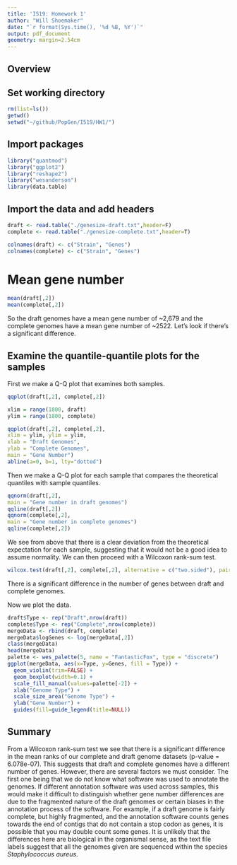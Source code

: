```yaml
---
title: 'I519: Homework 1'
author: "Will Shoemaker"
date: "`r format(Sys.time(), '%d %B, %Y')`"
output: pdf_document
geometry: margin=2.54cm
---
```


## Overview


## Set working directory
```r
rm(list=ls()) 
getwd() 
setwd("~/github/PopGen/I519/HW1/") 
```

## Import packages
```r
library("quantmod")
library("ggplot2")
library("reshape2")
library("wesanderson")
library(data.table)

```

## Import the data and add headers
```r
draft <- read.table("./genesize-draft.txt",header=F) 
complete <- read.table("./genesize-complete.txt",header=T) 

colnames(draft) <- c("Strain", "Genes")
colnames(complete) <- c("Strain", "Genes")

```

# Mean gene number
```r
mean(draft[,2])
mean(complete[,2])
```

So the draft genomes have a mean gene number of ~2,679 and the complete genomes have a mean gene number of ~2522. Let's look if there's a significant difference. 

## Examine the quantile-quantile plots for the samples
First we make a Q-Q plot that examines both samples.

```r
qqplot(draft[,2], complete[,2])

xlim = range(1800, draft)
ylim = range(1800, complete)

qqplot(draft[,2], complete[,2],
xlim = ylim, ylim = ylim,
xlab = "Draft Genomes",
ylab = "Complete Genomes",
main = "Gene Number")
abline(a=0, b=1, lty="dotted")
```

Then we make a Q-Q plot for each sample that compares the theoretical quantiles with sample quantiles.

```r
qqnorm(draft[,2],
main = "Gene number in draft genomes")
qqline(draft[,2])
qqnorm(complete[,2],
main = "Gene number in complete genomes")
qqline(complete[,2])
```

We see from above that there is a clear deviation from the theoretical expectation for each sample, suggesting that it would not be a good idea to assume normality. We can then proceed with a Wilcoxon rank-sum test.

```r
wilcox.test(draft[,2], complete[,2], alternative = c("two.sided"), paired = FALSE, conf.level = 0.95)
```

There is a significant difference in the number of genes between draft and complete genomes. 

Now we plot the data.

```r
draft$Type <- rep("Draft",nrow(draft)) 
complete$Type <- rep("Complete",nrow(complete)) 
mergeData <- rbind(draft, complete)
mergeData$logGenes <- log(mergeData[,2])
class(mergeData)
head(mergeData)
palette <- wes_palette(5, name = "FantasticFox", type = "discrete") 
ggplot(mergeData, aes(x=Type, y=Genes, fill = Type)) +
  geom_violin(trim=FALSE) + 
  geom_boxplot(width=0.1) + 
  scale_fill_manual(values=palette[-2]) + 
  xlab("Genome Type") + 
  scale_size_area("Genome Type") + 
  ylab("Gene Number") + 
  guides(fill=guide_legend(title=NULL))
```

## Summary

From a Wilcoxon rank-sum test we see that there is a significant difference in the mean ranks of our complete and draft genome datasets (p-value = 6.078e-07). This suggests that draft and complete genomes have a different number of genes. However, there are several factors we must consider. The first one being that we do not know what software was used to annotate the genomes. If different annotation software was used across samples, this would make it difficult to distinguish whether gene number differences are due to the fragmented nature of the draft genomes or certain biases in the annotation process of the software. For example, if a draft genome is fairly complete, but highly fragmented, and the annotation software counts genes towards the end of contigs that do not contain a stop codon as genes, it is possible that you may double count some genes. It is unlikely that the differences here are biological in the organismal sense, as the text file labels suggest that all the genomes given are sequenced within the species *Staphylococcus aureus*. 